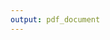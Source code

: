 ```yaml
---
output: pdf_document
---
```


\begin{titlepage}

  \begin{flushright}
   \includegraphics[width=0.3\textwidth]{figures/schoolseal.jpg}
  \end{flushright}
  
  \begin{center}
    \LARGE
        MSc Project Report \\
        2017--2018
    \vspace*{1cm}
        
    \Huge
        \textbf{Title of the Report}
    \vspace{2.5cm}
        
    \LARGE
        \textbf{Candidate Number:} 12345678 \\
        \textbf{Supervisor:} Dr. Supervisor \\
    \vspace{0.5cm}
    \large
        Page Count: \lastpageref{pagesLTS.arabic} (Introduction to Conclusion)
    \vfill
    \Large
        Submitted in part fulfilment of the requirements for \\
        the degree of MSc in Medical Statistics \\
    \vspace{0.8cm}
    \large
        September 2017 \\
        
  \end{center}
  
\end{titlepage}